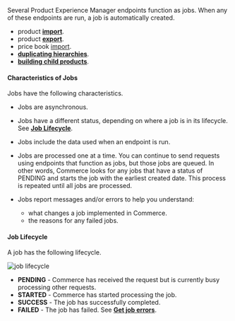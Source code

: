 Several Product Experience Manager endpoints function as jobs. When any of these endpoints are run, a job is automatically created.

- product [**import**](/docs/api/pxm/products/import-products).
- product [**export**](/docs/api/pxm/products/export-products).
- price book [import](/docs/api/pxm/pricebooks/import-a-price-book-and-prices).
- [**duplicating hierarchies**](/docs/api/pxm/products/duplicate-hierarchy).
- [**building child products**](/docs/api/pxm/products/build-child-products).

#### Characteristics of Jobs

Jobs have the following characteristics.

- Jobs are asynchronous.
- Jobs have a different status, depending on where a job is in its lifecycle. See [**Job Lifecycle**](#job-lifecycle).
- Jobs include the data used when an endpoint is run.
- Jobs are processed one at a time. You can continue to send requests using endpoints that function as jobs, but those jobs are queued. In other words, Commerce looks for any jobs that have a status of PENDING and starts the job with the earliest created date. This process is repeated until all jobs are processed.
- Jobs report messages and/or errors to help you understand:

    - what changes a job implemented in Commerce.
    - the reasons for any failed jobs.

#### Job Lifecycle

A job has the following lifecycle.

![job lifecycle](/assets/job-lifecycle.png)

- **PENDING** - Commerce has received the request but is currently busy processing other requests.
- **STARTED** - Commerce has started processing the job.
- **SUCCESS** - The job has successfully completed.
- **FAILED** - The job has failed. See [**Get job errors**](/docs/api/pxm/products/get-all-jobs).

